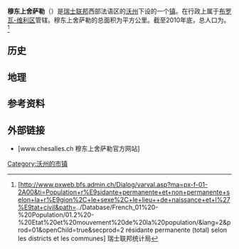 {{瑞士市镇信息框
 | 市镇名称= 穆东上舍萨勒
 | 原文名称             = {{lang|fr|Chesalles-sur-Moudon}}
 | 图片                = 
 | 纹章 = Chesallm.jpg
 | 语言                   = [[法语|法语]]
 | 所属州               = 沃州
 | iso-code-region = 
 | 所属区               = [[布罗瓦-维利区|布罗瓦-维利区]]
 | lat_d=46|lat_m=41|lat_NS=N|long_d=6|long_m=50|long_EW=E
 | 邮政编码        = 1683
 | 市镇代码        = 5666
 | 面积                 = {{smn|1.67|5|100}}
 | 平均海拔        =  705
 | 人口               = {{smn|154|6}}
 | 主页  = www.chesalles.ch
 | 市镇长           = Christof Rüfenacht
 | 相邻市镇             = 
 | 友好城市             = 
|地图文件             = Karte Gemeinde Chesalles-sur-Moudon 2011.png
|}}
'''穆东上舍萨勒'''（{{lang-fr|Chesalles-sur-Moudon}}）是[[瑞士联邦|瑞士联邦]]西部法语区的[[沃州|沃州]]下设的一个[[瑞士市镇|镇]]。在行政上属于[[布罗瓦-维利区|布罗瓦-维利区]]管辖。穆东上舍萨勒的总面积为{{smn|1.67|5|100}}平方公里。截至2010年底，总人口为{{smn|154|6}}。<ref>{{fr}}[http://www.pxweb.bfs.admin.ch/Dialog/varval.asp?ma=px-f-01-2A00&ti=Population+r%E9sidante+permanente+et+non+permanente+selon+la+r%E9gion%2C+le+sexe%2C+le+lieu++de+naissance+et+l%27%E9tat+civil&path=../Database/French_01%20-%20Population/01.2%20-%20Etat%20et%20mouvement%20de%20la%20population/&lang=2&prod=01&openChild=true&secprod=2 résidante permanente (total) selon les districts et les communes]{{dead link|date=2018年1月 |bot=InternetArchiveBot |fix-attempted=yes }} 瑞士联邦统计局</ref>

==历史==

==地理==

==参考资料==
{{reflist}}

==外部链接==
*{{fr}}[www.chesalles.ch 穆东上舍萨勒官方网站]

{{DEFAULTSORT:Chesalles-sur-Moudon}}
{{沃州布罗瓦-维利区行政区划}}
[[Category:沃州的市镇|Category:沃州的市镇]]